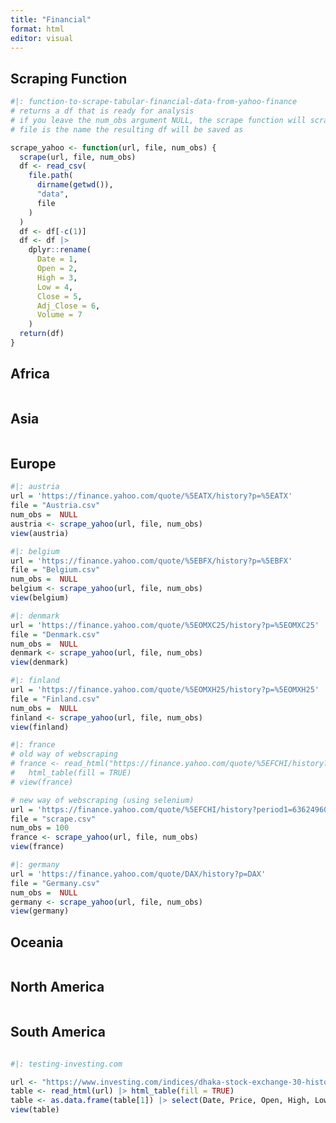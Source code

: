 ```yaml
---
title: "Financial"
format: html
editor: visual
---
```


## Scraping Function

```r
#|: function-to-scrape-tabular-financial-data-from-yahoo-finance
# returns a df that is ready for analysis
# if you leave the num_obs argument NULL, the scrape function will scrape as much data as it can from the given url
# file is the name the resulting df will be saved as

scrape_yahoo <- function(url, file, num_obs) {
  scrape(url, file, num_obs)
  df <- read_csv(
    file.path(
      dirname(getwd()),
      "data",
      file
    )
  )
  df <- df[-c(1)]
  df <- df |> 
    dplyr::rename(
      Date = 1, 
      Open = 2, 
      High = 3, 
      Low = 4,
      Close = 5, 
      Adj_Close = 6, 
      Volume = 7
    )
  return(df)
}
```

## Africa

```r

```

## Asia

```r

```

## Europe

```r

#|: austria
url = 'https://finance.yahoo.com/quote/%5EATX/history?p=%5EATX'
file = "Austria.csv"
num_obs =  NULL
austria <- scrape_yahoo(url, file, num_obs)
view(austria)

#|: belgium
url = 'https://finance.yahoo.com/quote/%5EBFX/history?p=%5EBFX'
file = "Belgium.csv"
num_obs =  NULL
belgium <- scrape_yahoo(url, file, num_obs)
view(belgium)

#|: denmark
url = 'https://finance.yahoo.com/quote/%5EOMXC25/history?p=%5EOMXC25'
file = "Denmark.csv"
num_obs =  NULL
denmark <- scrape_yahoo(url, file, num_obs)
view(denmark)

#|: finland
url = 'https://finance.yahoo.com/quote/%5EOMXH25/history?p=%5EOMXH25'
file = "Finland.csv"
num_obs =  NULL
finland <- scrape_yahoo(url, file, num_obs)
view(finland)

#|: france
# old way of webscraping
# france <- read_html("https://finance.yahoo.com/quote/%5EFCHI/history?period1=636249600&period2=1689033600&interval=1d&filter=history&frequency=1d&includeAdjustedClose=true") |> 
#   html_table(fill = TRUE)
# view(france)

# new way of webscraping (using selenium)
url = 'https://finance.yahoo.com/quote/%5EFCHI/history?period1=636249600&period2=1689206400&interval=1d&filter=history&frequency=1d&includeAdjustedClose=true'
file = "scrape.csv"
num_obs = 100
france <- scrape_yahoo(url, file, num_obs)
view(france)

#|: germany
url = 'https://finance.yahoo.com/quote/DAX/history?p=DAX'
file = "Germany.csv"
num_obs =  NULL
germany <- scrape_yahoo(url, file, num_obs)
view(germany)
```

## Oceania

```r
```

## North America

```r

```

## South America

```r

```

```r
#|: testing-investing.com

url <- "https://www.investing.com/indices/dhaka-stock-exchange-30-historical-data"
table <- read_html(url) |> html_table(fill = TRUE)
table <- as.data.frame(table[1]) |> select(Date, Price, Open, High, Low)
view(table)
```
